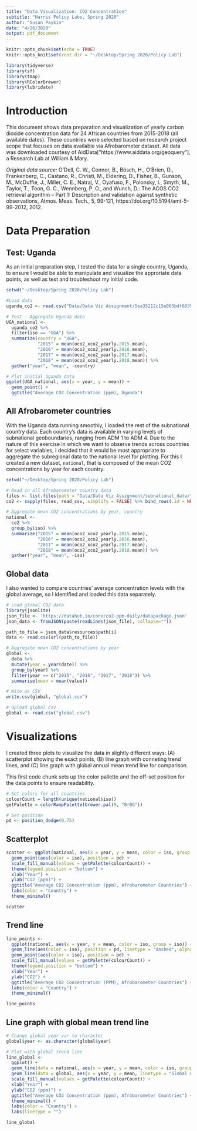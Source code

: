 ```yaml
---
title: "Data Visualization: CO2 Concentration"
subtitle: "Harris Policy Labs, Spring 2020"
author: "Susan Paykin"
date: "4/26/2020"
output: pdf_document
---
```


```r
knitr::opts_chunk$set(echo = TRUE)
knitr::opts_knit$set(root.dir = "~/Desktop/Spring 2020/Policy Lab")

library(tidyverse)
library(sf)
library(tmap)
library(RColorBrewer)
library(lubridate)

```

# Introduction
This document shows data preparation and visualization of yearly carbon dioxide concentration data for 24 African countries from 2015-2018 (all available dates). These countries were selected based on research project scope that focuses on data available via Afrobarometer dataset. All data was downloaded courtesy of AidData["https://www.aiddata.org/geoquery"], a Research Lab at William & Mary. 

*Original data source:*
O'Dell, C. W., Connor, B., Bösch, H., O'Brien, D., Frankenberg, C., Castano, R., Christi, M., Eldering, D., Fisher, B., Gunson, M., McDuffie, J., Miller, C. E., Natraj, V., Oyafuso, F., Polonsky, I., Smyth, M., Taylor, T., Toon, G. C., Wennberg, P. O., and Wunch, D.: The ACOS CO2 retrieval algorithm – Part 1: Description and validation against synthetic observations, Atmos. Meas. Tech., 5, 99-121, https://doi.org/10.5194/amt-5-99-2012, 2012.

# Data Preparation

## Test: Uganda

As an initial preparation step, I tested the data for a single country, Uganda, to ensure I would be able to manipulate and visualize the approriate data points, as well as test and troubleshoot my initial code.

```r

setwd("~/Desktop/Spring 2020/Policy Lab")

#Load data
uganda_co2 <- read.csv("Data/Data Viz Assignment/5ea35212c15e005bdf603974/5ea35212c15e005bdf603974_results.csv")

# Test - Aggregate Uganda data
UGA_national <-
  uganda_co2 %>%
  filter(iso == "UGA") %>%
  summarize(country = "UGA",
            "2015" = mean(oco2_xco2_yearly.2015.mean),
            "2016" = mean(oco2_xco2_yearly.2016.mean),
            "2017" = mean(oco2_xco2_yearly.2017.mean),
            "2018" = mean(oco2_xco2_yearly.2018.mean)) %>%
  gather("year", "mean", -country)

# Plot initial Uganda data
ggplot(UGA_national, aes(x = year, y = mean)) +
  geom_point() +
  ggtitle("Average CO2 Concentration (ppm), Uganda")

```

## All Afrobarometer countries

With the Uganda data running smoothly, I loaded the rest of the subnational country data. Each country's data is available in varying levels of subnational geoboundaries, ranging from ADM 1 to ADM 4. Due to the nature of this exercise in which we want to observe trends across countries for select variables, I decided that it would be most appropriate to aggregate the subregional data to the national level for plotting. For this I created a new dataset, `national`, that is composed of the mean CO2 concentrations by year for each country.

```r

setwd("~/Desktop/Spring 2020/Policy Lab")

# Read in all Afrobarometer country data
files <- list.files(path = "Data/Data Viz Assignment/subnational_data/", pattern = "*.csv", full.names = T)
co2 <- sapply(files, read_csv, simplify = FALSE) %>% bind_rows(.id = NULL)

# Aggregate mean CO2 concentrations by year, country
national <-
  co2 %>%
  group_by(iso) %>%
  summarize("2015" = mean(oco2_xco2_yearly.2015.mean),
            "2016" = mean(oco2_xco2_yearly.2016.mean),
            "2017" = mean(oco2_xco2_yearly.2017.mean),
            "2018" = mean(oco2_xco2_yearly.2018.mean)) %>%
  gather("year", "mean", -iso)
```

## Global data

I also wanted to compare countries' average concentration levels with the global average, so I identified and loaded this data separately. 

```r

# Load global CO2 data
library(jsonlite)
json_file <- 'https://datahub.io/core/co2-ppm-daily/datapackage.json'
json_data <- fromJSON(paste(readLines(json_file), collapse=""))

path_to_file = json_data$resources$path[i]
data <- read.csv(url(path_to_file))

# Aggregate mean CO2 concentrations by year
global <- 
  data %>% 
  mutate(year = year(date)) %>%
  group_by(year) %>%
  filter(year == c("2015", "2016", "2017", "2018")) %>%
  summarise(mean = mean(value))

# Wite as CSV
write.csv(global, "global.csv")

```

```r

# Upload global csv
global <- read.csv("global.csv")

```


# Visualizations

I created three plots to visualize the data in slightly different ways: (A) scatterplot showing the exact points, (B) line graph with conneting trend lines, and (C) line graph with global annual mean trend line for comparison. 

This first code chunk sets up the color pallette and the off-set position for the data points to ensure readability. 

```r

# Set colors for all countries
colourCount = length(unique(national$iso))
getPalette = colorRampPalette(brewer.pal(9, "BrBG"))

# Set position
pd <- position_dodge(0.75)

```

## Scatterplot

```r

scatter <- ggplot(national, aes(x = year, y = mean, color = iso, group = iso)) +
  geom_point(aes(color = iso), position = pd) +
  scale_fill_manual(values = getPalette(colourCount)) +
  theme(legend.position = "bottom") +
  xlab("Year") +
  ylab("CO2 (ppm)") +
  ggtitle("Average CO2 Concentration (ppm), Afrobarometer Countries") +
  labs(color = "Country") +
  theme_minimal()

scatter
```

## Trend line

```r

line_points <- 
  ggplot(national, aes(x = year, y = mean, color = iso, group = iso)) +
  geom_line(aes(color = iso), position = pd, linetype = "dashed", alpha = 0.5) +
  geom_point(aes(color = iso), position = pd) +
  scale_fill_manual(values = getPalette(colourCount)) +
  theme(legend.position = "bottom") +
  xlab("Year") +
  ylab("CO2") +
  ggtitle("Average CO2 Concentration (PPM), Afrobarometer Countries") +
  labs(color = "Country") +
  theme_minimal()

line_points
```

## Line graph with global mean trend line

```r

# Change global year var to character
global$year <- as.character(global$year)

# Plot with global trend line
line_global <- 
  ggplot() +
  geom_line(data = national, aes(x = year, y = mean, color = iso, group = iso), size = 0.5, position = pd) +
  geom_line(data = global, aes(x = year, y = mean, linetype = "Global mean"), group = 1, size = 1.0, position = pd) +
  scale_fill_manual(values = getPalette(colourCount)) +
  xlab("Year") + 
  ylab("CO2 (ppm)") +
  ggtitle("Average CO2 Concentration (ppm), Afrobarometer Countries") +
  theme_minimal() +
  labs(color = "Country") +
  labs(linetype = "")

line_global

```









